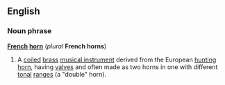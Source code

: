 ==English==
===Noun phrase===
'''[[French]] [[horn]]''' (''plural'' '''French horns''')

{{wikipedia}}
#{{music}} A [[coiled]] [[brass]] [[musical instrument]] derived from the European [[hunting horn]], having [[valve]]s and often made as two horns in one with different [[tonal]] [[range]]s (a "double" horn).
<!--encyclopedic: the user can find this sort of information in the Wikipedia entry.  It originally had no valves and was made twice as long as a trumpet of similar tonal range so that more overtones could be employed.  The right hand was inserted into the bell to "[[bend]]" the [[pitch]] and match the tone needed.  A modern French horn has [[valves]] and is often made as two horns in one with different [[tonal]] [[ranges]] (a "double" horn).  The hand is still used for fine tuning and to produce a special muted sound (a hand "stop").-->
{{wikify}}